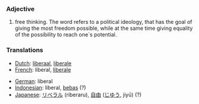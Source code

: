 === Adjective ===

# free thinking. The word refers to a political ideology, that has the goal of giving the most freedom possible, while at the same time giving equality of the possibility to reach one´s potential.

=== Translations ===
*[[Dutch]]: [[liberaal]], [[liberale]]
*[[French]]: liberal, [[liberale]]

*[[German]]: liberal
*[[Indonesian]]: liberal, [[bebas]] (?)
*[[Japanese]]: [[リベラル]] (riberaru), [[自由]] ([[じゆう]], jiyū) (?)